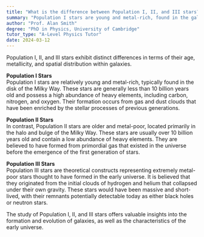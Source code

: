 ```yaml
---
title: "What is the difference between Population I, II, and III stars?"
summary: "Population I stars are young and metal-rich, found in the galaxy's arms; Population II stars are older and metal-poor, located in globular clusters; Population III stars are the earliest, primordial stars."
author: "Prof. Alan Smith"
degree: "PhD in Physics, University of Cambridge"
tutor_type: "A-Level Physics Tutor"
date: 2024-03-12
---
```


Population I, II, and III stars exhibit distinct differences in terms of their age, metallicity, and spatial distribution within galaxies.

**Population I Stars**  
Population I stars are relatively young and metal-rich, typically found in the disk of the Milky Way. These stars are generally less than $10$ billion years old and possess a high abundance of heavy elements, including carbon, nitrogen, and oxygen. Their formation occurs from gas and dust clouds that have been enriched by the stellar processes of previous generations.

**Population II Stars**  
In contrast, Population II stars are older and metal-poor, located primarily in the halo and bulge of the Milky Way. These stars are usually over $10$ billion years old and contain a low abundance of heavy elements. They are believed to have formed from primordial gas that existed in the universe before the emergence of the first generation of stars.

**Population III Stars**  
Population III stars are theoretical constructs representing extremely metal-poor stars thought to have formed in the early universe. It is believed that they originated from the initial clouds of hydrogen and helium that collapsed under their own gravity. These stars would have been massive and short-lived, with their remnants potentially detectable today as either black holes or neutron stars.

The study of Population I, II, and III stars offers valuable insights into the formation and evolution of galaxies, as well as the characteristics of the early universe.
    